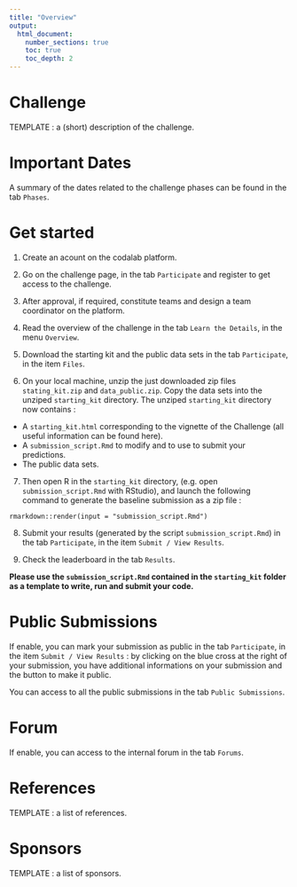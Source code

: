 ```yaml
---
title: "Overview"
output:
  html_document:
    number_sections: true
    toc: true
    toc_depth: 2
---
```


# Challenge

TEMPLATE : a (short) description of the challenge.

# Important Dates

A summary of the dates related to the challenge phases can be found in the tab `Phases`.

# Get started

1. Create an acount on the codalab platform.

2. Go on the challenge page, in the tab `Participate` and register to get access to the challenge.

3. After approval, if required, constitute teams and design a team coordinator on the platform.

4. Read the overview of the challenge in the tab `Learn the Details`, in the menu `Overview`.

5. Download the starting kit and the public data sets in the tab `Participate`, in the item `Files`.

6. On your local machine, unzip the just downloaded zip files `stating_kit.zip` and `data_public.zip`. Copy the data sets into the unziped `starting_kit` directory.
The unziped `starting_kit` directory now contains :
- A `starting_kit.html` corresponding to the vignette of the Challenge (all useful information can be found here).
- A `submission_script.Rmd` to modify and to use to submit your predictions.
- The public data sets.

7. Then open R in the `starting_kit` directory, (e.g. open `submission_script.Rmd` with RStudio), and launch the following command to generate the baseline submission as a zip file :
```
rmarkdown::render(input = "submission_script.Rmd")
```

8. Submit your results (generated by the script `submission_script.Rmd`) in the tab `Participate`, in the item `Submit / View Results`.

9. Check the leaderboard in the tab `Results`.

**Please use the `submission_script.Rmd` contained in the `starting_kit` folder as a template to write, run and submit your code.**

# Public Submissions

If enable, you can mark your submission as public in the tab `Participate`, in the item `Submit / View Results` : by clicking on the blue cross at the right of your submission, you have additional informations on your submission and the button to make it public.

You can access to all the public submissions in the tab `Public Submissions`.

# Forum

If enable, you can access to the internal forum in the tab `Forums`.

# References

TEMPLATE : a list of references.

# Sponsors

TEMPLATE : a list of sponsors.
